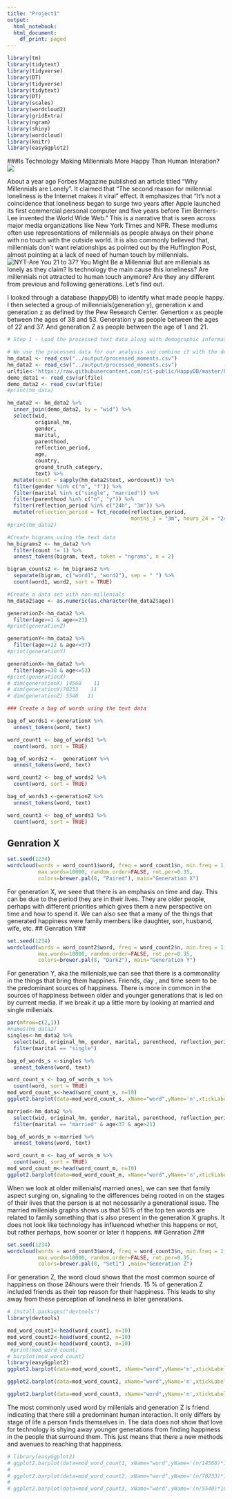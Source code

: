 ```yaml
---
title: "Project1"
output:
  html_notebook: 
  html_document:
    df_print: paged
---
```



```r
library(tm)
library(tidytext)
library(tidyverse)
library(DT)
library(tidyverse)
library(tidytext)
library(DT)
library(scales)
library(wordcloud2)
library(gridExtra)
library(ngram)
library(shiny) 
library(wordcloud)
library(knitr)
library(easyGgplot2)
```

###Is Technology Making Millennials More Happy Than Human Interation?
 ![](happytech.jpg)
 

About a year ago Forbes Magazine published an article titled “Why Millennials are Lonely".  It claimed that “The second reason for millennial loneliness is the Internet makes it viral” effect. It emphasizes that “It’s not a coincidence that loneliness began to surge two years after Apple launched its first commercial personal computer and five years before Tim Berners-Lee invented the World Wide Web.”  This is a narrative that is seen across major media organizations like New York Times and NPR. These mediums often use representations of millennials as people always on their phone with no touch with the outside world. It is also commonly believed that, millennials don’t want relationships as pointed out by the Huffington Post, almost pointing at a lack of need of human touch by millennials. ![NYT-Are You 21 to 37? You Might Be a Millennial](millenial.jpg) But are millenials as lonely as they claim? Is technology the main cause this loneliness? Are millennials not attracted to human touch anymore? Are they any different from previous and following generations. Let’s find out. 

I looked through a database (happyDB) to identify what made people happy. I then selected a group of millennials(generation y), generation x and generation z as defined by the Pew Research Center. Genertion x as people between the ages of 38 and 53. Generation y as people between the ages of 22 and 37. And generation Z as people between the age of 1 and 21. 

```r
# Step 1 - Load the processed text data along with demographic information on contributors

# We use the processed data for our analysis and combine it with the demographic information available.
hm_data1 <- read_csv("../output/processed_moments.csv")
hm_data2 <- read_csv("../output/processed_moments.csv")
urlfile<-'https://raw.githubusercontent.com/rit-public/HappyDB/master/happydb/data/demographic.csv'
demo_data1 <- read_csv(urlfile)
demo_data2 <- read_csv(urlfile)
#print(hm_data)
```

```r

hm_data2 <- hm_data2 %>%
  inner_join(demo_data2, by = "wid") %>%
  select(wid,
         original_hm,
         gender, 
         marital, 
         parenthood,
         reflection_period,
         age, 
         country, 
         ground_truth_category, 
         text) %>%
  mutate(count = sapply(hm_data2$text, wordcount)) %>%
  filter(gender %in% c("m", "f")) %>%
  filter(marital %in% c("single", "married")) %>%
  filter(parenthood %in% c("n", "y")) %>%
  filter(reflection_period %in% c("24h", "3m")) %>%
  mutate(reflection_period = fct_recode(reflection_period, 
                                        months_3 = "3m", hours_24 = "24h"))
#print(hm_data2)
```

```r
#Create bigrams using the text data
hm_bigrams2 <- hm_data2 %>%
  filter(count != 1) %>%
  unnest_tokens(bigram, text, token = "ngrams", n = 2)

bigram_counts2 <- hm_bigrams2 %>%
  separate(bigram, c("word1", "word2"), sep = " ") %>%
  count(word1, word2, sort = TRUE)
```

```r
#Create a data set with non-millenials
hm_data2$age <- as.numeric(as.character(hm_data2$age))

generationZ<-hm_data2 %>% 
  filter(age>=1 & age<=21) 
#print(generationZ)

generationY<-hm_data2 %>% 
  filter(age>=22 & age<=37)
#print(generationY)

generationX<-hm_data2 %>% 
  filter(age>=38 & age<=53) 
#print(generationX)
# dim(generationX) 14560    11
# dim(generationY)70233    11
# dim(generationZ) 5540   11
```

```r
### Create a bag of words using the text data

bag_of_words1 <-generationX %>%
  unnest_tokens(word, text)

word_count1 <- bag_of_words1 %>%
  count(word, sort = TRUE)

bag_of_words2 <-  generationY %>%
  unnest_tokens(word, text)

word_count2 <- bag_of_words2 %>%
  count(word, sort = TRUE)

bag_of_words3 <-generationZ %>%
  unnest_tokens(word, text)

word_count3 <- bag_of_words3 %>%
  count(word, sort = TRUE)
```
## Genration X##
```r
set.seed(1234)
wordcloud(words = word_count1$word, freq = word_count1$n, min.freq = 1,
          max.words=10000, random.order=FALSE, rot.per=0.35, 
          colors=brewer.pal(8, "Paired"), main="Generation X")
```
For generation X, we seee that there is an emphasis on time and day.  This can be due to the period they are in their lives. They are older people, perhaps with different priorities which gives them a new perspective on time and how to spend it. We can also see that a many of the things that generated happiness were family members like daughter, son, husband, wife, etc. 
## Genration Y##
```r
set.seed(1234)
wordcloud(words = word_count2$word, freq = word_count2$n, min.freq = 1,
          max.words=10000, random.order=FALSE, rot.per=0.35, 
          colors=brewer.pal(8, "Dark2"), main="Generation Y")
```
For generation Y, aka the millenials,we can see that there is a commonality in the things that bring them happines. Friends, day , and time seem to be the predominant sources of happiness. There is more in common in the sources of happiness between older and younger generations that is led on by current media. If we break it up a little more by looking at married and single millenials. 

```r
par(mfrow=c(2,1))
#names(hm_data2)
singles<-hm_data2 %>% 
  select(wid, original_hm, gender, marital, parenthood, reflection_period, age, country, ground_truth_category, text, count) %>%
  filter(marital == "single")

bag_of_words_s <-singles %>%
  unnest_tokens(word, text)

word_count_s <- bag_of_words_s %>%
  count(word, sort = TRUE)
mod_word_count_s<-head(word_count_s, n=10)
ggplot2.barplot(data=mod_word_count_s, xName="word",yName='n',xtickLabelRotation=90,backgroundColor="green", fill='green',color="blue", ytitle="Frequency", xtitle="Words", mainTitle="What Makes Single Millenials Happy")

married<-hm_data2 %>% 
  select(wid, original_hm, gender, marital, parenthood, reflection_period, age, country, ground_truth_category, text, count) %>%
  filter(marital == "married" & age<37 & age>21)

bag_of_words_m <-married %>%
  unnest_tokens(word, text)

word_count_m <- bag_of_words_m %>%
  count(word, sort = TRUE)
mod_word_count_m<-head(word_count_m, n=10)
ggplot2.barplot(data=mod_word_count_m, xName="word",yName='n',xtickLabelRotation=90,backgroundColor="yellow", fill='yellow',color="blue", ytitle="Frequency", xtitle="Words", mainTitle="What Makes Married Millenials Happy")

```
When we look at older millenials( married ones), we can see that family aspect surging on, signaling to the differences being rooted in on the stages of their lives that the person is at not necessarily a generational issue. The married millenials graphs shows us that 50% of the top ten words are related to family  something that is also present in the generation X graphs. It does not look like technology has influenced whether this happens or not, but rather perhaps, how sooner or later it happens.
## Genration Z##  
```r
set.seed(1234)
wordcloud(words = word_count3$word, freq = word_count3$n, min.freq = 1,
          max.words=10000, random.order=FALSE, rot.per=0.35, 
          colors=brewer.pal(8, "Set1") ,main="Generation Z")

```
For generation Z, the word cloud shows that the most common source of happiness on those 24hours were their friends. 15 % of generation Z included friends as their top reason for their happiness. This leads to shy away from these perception of loneliness in later generations. 
```r
# install.packages("devtools")
library(devtools)

mod_word_count1<-head(word_count1, n=10)
mod_word_count2<-head(word_count2, n=10)
mod_word_count3<-head(word_count3, n=10)
 #print(mod_word_count)
# barplot(mod_word_count)
library(easyGgplot2)
ggplot2.barplot(data=mod_word_count1, xName="word",yName='n',xtickLabelRotation=90,backgroundColor="lightyellow", fill='green',color="blue", ytitle="Frequency", xtitle="Words", mainTitle="Top 10 Words Used by Generation X")

ggplot2.barplot(data=mod_word_count2, xName="word",yName='n',xtickLabelRotation=90,backgroundColor="lightblue", fill='green',color="blue", ytitle="Frequency", xtitle="Words", mainTitle="Top 10 Words Used by Generation Y (Millenials)")

ggplot2.barplot(data=mod_word_count3, xName="word",yName='n',xtickLabelRotation=90,backgroundColor="lightpink", fill='green',color="blue", ytitle="Frequency", xtitle="Words", mainTitle="Top 10 Words Used by Generation Z")

```
  The most commonly used word by millenials and generation Z is friend indicating that there still a predominant human interaction.  It only differs by stage of life a person finds themselves in. The data does not show that love for technology is shying away younger generations from finding happiness in the people that surround them. This just means that there a new methods and avenues to reaching that happiness. 

```r
# library(easyGgplot2)
# ggplot2.barplot(data=mod_word_count1, xName="word",yName='(n/14560)*100',xtickLabelRotation=90,backgroundColor="lightyellow", fill='green',color="blue", ytitle="Percentage", xtitle="Words", mainTitle="Top 10 Words Used by Generation X")
# 
# ggplot2.barplot(data=mod_word_count2, xName="word",yName='(n/70233)*100',xtickLabelRotation=90,backgroundColor="lightblue", fill='green',color="blue", ytitle="Percentage", xtitle="Words", mainTitle="Top 10 Words Used by Generation Y (Millenials)")
# 
# ggplot2.barplot(data=mod_word_count3, xName="word",yName='(n/5540)*100',xtickLabelRotation=90,backgroundColor="lightpink", fill='green',color="blue", ytitle="Percentage", xtitle="Words", mainTitle="Top 10 Words Used by Generation Z")

```


